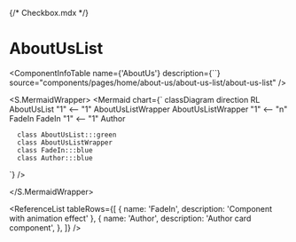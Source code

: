 {/* Checkbox.mdx */}



<Meta title="ApplicationModel/Components/Pages/Home/AboutUs/AboutUsList/docs" />

# AboutUsList

<ComponentInfoTable
  name={'AboutUs'}
  description={``}
  source="components/pages/home/about-us/about-us-list/about-us-list"
/>
<PropertiesTable tableRows={[]} />

<S.MermaidWrapper>
<Mermaid
  chart={`
     classDiagram
     direction RL
      AboutUsList "1" <-- "1" AboutUsListWrapper
      AboutUsListWrapper "1" <-- "n" FadeIn
      FadeIn "1" <-- "1" Author

      class AboutUsList:::green
      class AboutUsListWrapper
      class FadeIn:::blue
      class Author:::blue

`}
/>

</S.MermaidWrapper>

<ReferenceList
  tableRows={[
    { name: 'FadeIn', description: 'Component with animation effect' },
    {
      name: 'Author',
      description: 'Author card component',
    },
  ]}
/>
